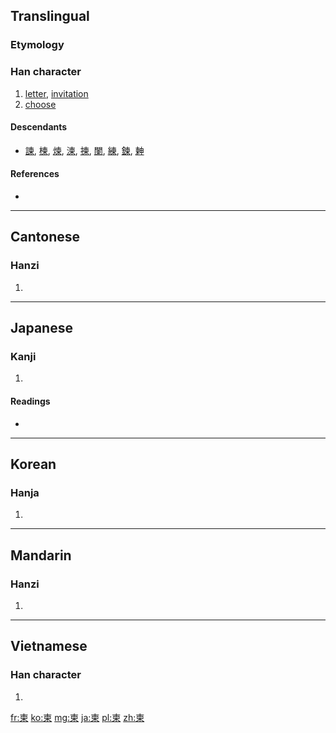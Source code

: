 ==Translingual==

===Etymology===
{{Han compound|束|八|t1=tie|t2=individually|ls=ic}}

===Han character===
{{Han char|rn=75|rad=木|as=05|sn=9|four=5090<sub>6</sub>|canj=木田火 (DWF)}}

# [[letter]], [[invitation]]
# [[choose]]

====Descendants====
* [[諫]], [[楝]], [[煉]], [[湅]], [[揀]], [[闌]], [[練]], [[鍊]], [[𣍃]]

====References====
* {{Han ref|kx=0520.190|dkj=14655|dj=0908.140|hdz=21179.040|uh=67EC|ud=26604|bh=AC5A|bd=44122}}

----

==Cantonese==

===Hanzi===
{{yue-hanzi|jyut=|y=gaan2}}

# {{defn|Cantonese|sort=木05}}

----

==Japanese==

===Kanji===
{{ja-kanji|grade=|rs=木05}}

# {{defn|Japanese|sort=木05}}

====Readings====
* {{ja-readings|on=[[かん]] (kan), [[けん]] (ken)|kun=[[えらぶ]] (erabu), [[てがみ]] (tegami)}}

----

==Korean==

===Hanja===
{{ko-hanja|hangeul=간|eumhun=|rv=gan|mr=kan|y=kan}}

# {{defn|Korean|sort=木05}}

----

==Mandarin==

===Hanzi===
{{cmn-hanzi|pin=[[jiǎn]] ([[jian3]])|wg=chien<sup>3</sup>}}

# {{defn|Mandarin|sort=木05}}

----

==Vietnamese==

===Han character===
{{vi-hantu|[[giản]]|rs=木05}}

# {{defn|Vietnamese|sort=木05}}

[[fr:柬]]
[[ko:柬]]
[[mg:柬]]
[[ja:柬]]
[[pl:柬]]
[[zh:柬]]